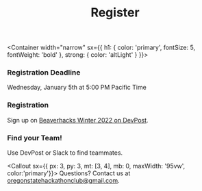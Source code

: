 
<Header sx={{ bg: 'coolBg', mb: 0 }} width="narrow">

# Register

</Header>

<Container width="narrow"
  sx={{
    h1: {
      color: 'primary',
      fontSize: 5,
      fontWeight: 'bold'
    },
    strong: {
      color: 'altLight'
    }
}}>

  ### Registration Deadline 
  Wednesday, January 5th at 5:00 PM Pacific Time

  ### Registration
  Sign up on [Beaverhacks Winter 2022 on DevPost](https://beaverhacks-winter-2022.devpost.com/).

  ### Find your Team!
  Use DevPost or Slack to find teammates.


<Callout sx={{ px: 3, py: 3, mt: [3, 4], mb: 0, maxWidth: '95vw', color:'primary'}}>
  Questions? Contact us at oregonstatehackathonclub@gmail.com.
</Callout>

</Container>

